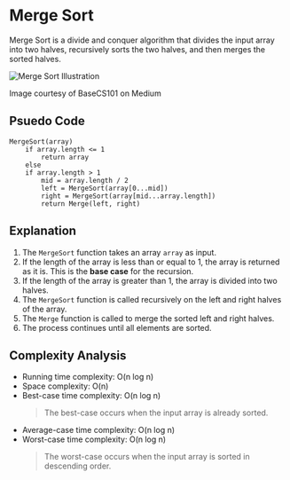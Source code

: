 
# Merge Sort

Merge Sort is a divide and conquer algorithm that divides the input array into two halves, recursively sorts the two halves, and then merges the sorted halves.

<div className="flex flex-col items-center">
    <Image src={MergeSort} alt="Merge Sort Illustration" />
    <p className="text-center">Image courtesy of BaseCS101 on Medium</p>
</div>

## Psuedo Code

```plaintext
MergeSort(array)
    if array.length <= 1
        return array
    else
    if array.length > 1
        mid = array.length / 2
        left = MergeSort(array[0...mid])
        right = MergeSort(array[mid...array.length])
        return Merge(left, right)
```

## Explanation

1. The `MergeSort` function takes an array `array` as input.
2. If the length of the array is less than or equal to 1, the array is returned as it is. This is the **base case** for the recursion.
3. If the length of the array is greater than 1, the array is divided into two halves.
4. The `MergeSort` function is called recursively on the left and right halves of the array.
5. The `Merge` function is called to merge the sorted left and right halves.
6. The process continues until all elements are sorted.

## Complexity Analysis

-   Running time complexity: O(n log n)
-   Space complexity: O(n)
-   Best-case time complexity: O(n log n)
    > The best-case occurs when the input array is already sorted.
-   Average-case time complexity: O(n log n)
-   Worst-case time complexity: O(n log n)
    > The worst-case occurs when the input array is sorted in descending order.
